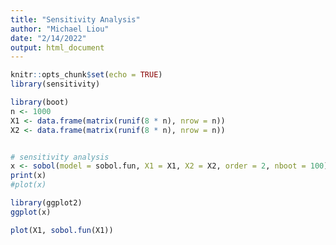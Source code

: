 ```yaml
---
title: "Sensitivity Analysis"
author: "Michael Liou"
date: "2/14/2022"
output: html_document
---
```


```r
knitr::opts_chunk$set(echo = TRUE)
library(sensitivity)
```

```r
library(boot)
n <- 1000
X1 <- data.frame(matrix(runif(8 * n), nrow = n))
X2 <- data.frame(matrix(runif(8 * n), nrow = n))


# sensitivity analysis
x <- sobol(model = sobol.fun, X1 = X1, X2 = X2, order = 2, nboot = 100)
print(x)
#plot(x)

library(ggplot2)
ggplot(x)

plot(X1, sobol.fun(X1))
```


